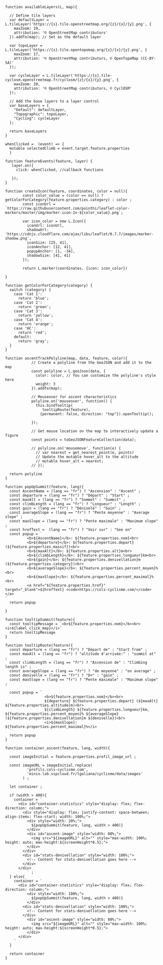 <!---------------------------
Layer
----------------------------->

```ojs
function availableLayers(L, map){
  
  // Define tile layers
  var defaultLayer = L.tileLayer('https://{s}.tile.openstreetmap.org/{z}/{x}/{y}.png', {
    maxZoom: 19,
    attribution: '© OpenStreetMap contributors'
  }).addTo(map); // Set as the default layer
  
  var topoLayer = L.tileLayer('https://{s}.tile.opentopomap.org/{z}/{x}/{y}.png', {
    maxZoom: 17,
    attribution: '© OpenStreetMap contributors, © OpenTopoMap (CC-BY-SA)'
  });
  
  var cycleLayer = L.tileLayer('https://{s}.tile-cyclosm.openstreetmap.fr/cyclosm/{z}/{x}/{y}.png', {
    maxZoom: 20,
    attribution: '© OpenStreetMap contributors, © CyclOSM'
  });
  
  // Add the base layers to a layer control
  var baseLayers = {
    "Default": defaultLayer,
    "Topographic": topoLayer,
    "Cycling": cycleLayer
  };

  return baseLayers  
}
```

<!-------------
Events
--------------->

```ojs
whenClicked =  (event) => {
  mutable selectedClimb = event.target.feature.properties
  }
```

```ojs
function featureEvents(feature, layer) {
   layer.on({
     click: whenClicked, //callback functions
     
   });
}
```

<!---------------------
Icons
----------------------->

```ojs
function createIcon(feature, coordinates, color = null){
        const color_value = (color == null) ? getColorForCategory(feature.properties.category) : color ;
        const iconUrl = `https://raw.githubusercontent.com/pointhi/leaflet-color-markers/master/img/marker-icon-2x-${color_value}.png`;
                
        var icon_color = new L.Icon({
          iconUrl: iconUrl,
          shadowUrl: 'https://cdnjs.cloudflare.com/ajax/libs/leaflet/0.7.7/images/marker-shadow.png',
          iconSize: [25, 41],
          iconAnchor: [12, 41],
          popupAnchor: [1, -34],
          shadowSize: [41, 41]
        });
        
        return L.marker(coordinates, {icon: icon_color})

}
```


```ojs
function getColorForCategory(category) {
  switch (category) {
    case 'Cat 1':
      return 'blue';
    case 'Cat 2':
      return 'green';
    case 'Cat 3':
      return 'yellow';
    case 'Cat 4':
      return 'orange';
    case 'HC':
      return 'red';
    default:
      return 'gray';
  }
}
```




```ojs
function ascentTrackPolyline(map, data, feature, color){
            // Create a polyline from the GeoJSON and add it to the map
            const polyline = L.geoJson(data, {
              color: color, // You can customize the polyline's style here
              weight: 3
            }).addTo(map);

            // Mouseover for ascent characteristics 
            polyline.on('mouseover', function() {
              this.bindTooltip(
                 tooltipRoute(feature),
                {permanent: false, direction: "top"}).openTooltip();
              
            });

            // Get mouse location on the map to interactively update a figure
            const points = toGeoJSONFeatureCollection(data);
            
            // polyline.on('mousemove', function(e) {
              // var nearest = get_nearest_point(e, points)
              // Update the mutable hover_alt to the altitude
              // mutable hover_alt = nearest;
            // });

  return polyline
}
```


<!---------------------------
Popup when clicking
on summit
----------------------------->


```ojs
function popUpSummit(feature, lang){
  const AscentName = (lang == "fr") ? "Ascension" : "Ascent" ;
  const departure = (lang == "fr") ? "Départ" : "Start" ;
  const maxAlt = (lang == "fr") ? "Sommet" : "Summit" ;
  const climbLength = (lang == "fr") ? "Longueur" : "Length" ;
  const gain = (lang == "fr") ? "Dénivelé" : "Gain" ;
  const averageSlope = (lang == "fr") ? "Pente moyenne" : "Average slope" ; 
  const maxSlope = (lang == "fr") ? "Pente maximale" : "Maximum slope" ; 
  const hrefText =  (lang == "fr") ? "Voir sur" : "See on"
  const popup = `
          <b>${AscentName}</b>: ${feature.properties.nom}<br>
          <b>${departure}</b>: ${feature.properties.depart} (${feature.properties.massif})<br> 
          <b>${maxAlt}</b>: ${feature.properties.alt}m<br>
          <b>${climbLength}</b>: ${feature.properties.longueur}km<br>
          <b>${gain}</b>: ${feature.properties.denivellation}m (${feature.properties.category})<br>
          <b>${averageSlope}</b>: ${feature.properties.percent_moyen}%<br>
          <b>${maxSlope}</b>: ${feature.properties.percent_maximal}%<br>
          <a href="${feature.properties.href}" target="_blank">${hrefText} <code>https://cols-cyclisme.com/</code></a>
` 
  return popup

}
```


<!------------------
Mouseover tooltip
-------------------->

```ojs
function tooltipSummit(feature){
  const tooltipMessage = `<b>${feature.properties.nom}</b><br><i>${label_click_map}</i>`
  return tooltipMessage
}
```

```ojs
function tooltipRoute(feature){
  const departure = (lang == "fr") ? "Départ de" : "Start from" ;
  const maxAlt = (lang == "fr") ? "altitude d'arrivée:" : "summit at" ;
  const climbLength = (lang == "fr") ? "Ascension de" : "Climbing length is" ;
  const averageSlope = (lang == "fr") ? "de moyenne" : "on average" ; 
  const denivelle = (lang == "fr") ? "D+" : "gain" ; 
  const maxSlope = (lang == "fr") ? "Pente maximale" : "Maximum slope" ; 

  const popup = `
                  <b>${feature.properties.nom}</b><br>
                  ${departure} ${feature.properties.depart} (${maxAlt} ${feature.properties.altitude}m)<br>
                  ${climbLength} ${feature.properties.longueur}km, ${feature.properties.percent_moyen}% ${averageSlope} (${feature.properties.denivellation}m ${denivelle})<br>
                  <i>${maxSlope}:  ${feature.properties.percent_maximal}%</i>
  `
  return popup
}
```


```ojs
function container_ascent(feature, lang, width){

  const imageInitial = feature.properties.profil_image_url ;

  const imageURL = imageInitial.replace(
          'profils.cols-cyclisme.com',
          'minio.lab.sspcloud.fr/lgaliana/cyclisme/data/images'
        ) ;

  let container ;

  if (width > 400){
    container = `
      <div id="container-statistics" style="display: flex; flex-direction: column;">
        <div style="display: flex; justify-content: space-between; align-items: flex-start; width: 100%;">
          <div style="width: 20%;">
            ${popUpSummit(feature, lang, width > 400)}
          </div>
          <div id="ascent-image" style="width: 80%;">
            <img src="${imageURL}" alt="" style="max-width: 100%; height: auto; max-height:${screenHeight*0.5};">
          </div>
        </div>
        <div id="stats-denivellation" style="width: 100%;">
          <!-- Content for stats-denivellation goes here -->
        </div>
      </div>
          ` ;
  } else{
    container = `
      <div id="container-statistics" style="display: flex; flex-direction: column;">
          <div style="width: 100%;">
            ${popUpSummit(feature, lang, width > 400)}
          </div>
        <div id="stats-denivellation" style="width: 100%;">
          <!-- Content for stats-denivellation goes here -->
        </div>
          <div id="ascent-image" style="width: 80%;">
            <img src="${imageURL}" alt="" style="max-width: 100%; height: auto; max-height:${screenHeight*0.5};">
          </div>
      </div>
    `
  }

  return container
}
```

